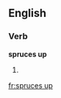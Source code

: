 ==English==

===Verb===
'''spruces up'''

# {{en-third-person singular of|spruce up}}

[[fr:spruces up]]